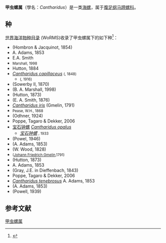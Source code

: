 {{Automatic taxobox 
| image = Cantharidus opalus opalus.JPG
| image_caption = 宝石钟螺
| status = 
| status_system = 
| taxon = Cantharidus
| synonyms = 
}}
'''甲虫螺属'''（學名：''Cantharidus''）是一类[[海螺|海螺]]，属于[[腹足纲|腹足纲]][[马蹄螺科|马蹄螺科]]。

==种==
[[世界海洋物种目录|世界海洋物种目录]] (WoRMS)收录了甲虫螺属下的如下种<ref name="WoRMS_204763">{{WoRMS|id=204763 |title=''Cantharidus'' |access-date=2012-05-23 }}</ref>：
* ''{{tsl|en|Cantharidus antipoda|}}'' (Hombron & Jacquinot, 1854)
* ''{{tsl|en|Cantharidus artizona|}}'' A. Adams, 1853
* ''{{tsl|en|Cantharidus bisculptus|}}'' E.A. Smith
* ''{{tsl|en|Cantharidus burchorum|}}'' <small> Marshall, 1998</small>
* ''{{tsl|en|Cantharidus caelatus|}}'' Hutton, 1884
* ''[[Cantharidus_capillaceus|Cantharidus capillaceus]]'' <small>({{tsl|en|Rodolfo Amando Philippi|}}, 1848)</small>
** ''{{tsl|en|Cantharidus capillaceus coruscans|}}'' <small>({{tsl|en|Charles Hedley|}}, 1916)</small>
* ''{{tsl|en|Cantharidus dilatatus|}}'' (Sowerby II, 1870)
* ''{{tsl|en|Cantharidus festivus|}}'' (B. A. Marshall, 1998)
* ''{{tsl|en|Cantharidus fulminatus|}}'' (Hutton, 1873)
* ''{{tsl|en|Cantharidus huttonii|}}'' (E. A. Smith, 1876)
* ''[[Cantharidus_iris|Cantharidus iris]]'' (Gmelin, 1791)
* ''{{tsl|en|Cantharidus marmoreus|}}'' <small>Pease, W.H., 1868</small>
* ''{{tsl|en|Cantharidus mortenseni|}}'' (Odhner, 1924)
*'' {{tsl|en|Cantharidus nolfi|}}'' Poppe, Tagaro & Dekker, 2006
* [[宝石钟螺|宝石钟螺]] ''[[Cantharidus_opalus|Cantharidus opalus]]'' {{small|({{tsl|en|Thomas Martyn (zoologist)|}}, 1784)}}
** ''[[宝石钟螺|宝石钟螺]]'' <small>{{tsl|en|Arthur William Baden Powell|}}, 1933</small>
* ''{{tsl|en|Cantharidus parcipictus|}}'' (Powel, 1946)
* ''{{tsl|en|Cantharidus polychroma|}}'' (A. Adams, 1853) 
* ''{{tsl|en|Cantharidus pulcherrimus|}}'' (W. Wood, 1828)
* ''{{tsl|en|Cantharidus purpureus|}}'' <small>([[Johann_Friedrich_Gmelin|Johann Friedrich Gmelin]],1791)</small>
* ''{{tsl|en|Cantharidus rosea|}}'' (Hutton, 1873) 
* ''{{tsl|en|Cantharidus rufozona|}}'' A. Adams, 1853 
* ''{{tsl|en|Cantharidus sanguineus|}}'' (Gray, J.E. in Dieffenbach, 1843)
* ''{{tsl|en|Cantharidus sendersi|}}'' Poppe, Tagaro & Dekker, 2006
* ''[[Cantharidus_tenebrosus|Cantharidus tenebrosus]]'' A. Adams, 1853 
* ''{{tsl|en|Cantharidus tessellatus|}}'' (A. Adams, 1853) 
* ''{{tsl|en|Cantharidus turneri|}}'' (Powell, 1939)

==参考文献==
{{reflist}}
{{Taxonbar|from=Q3137348}}

[[Category:甲虫螺属|]]